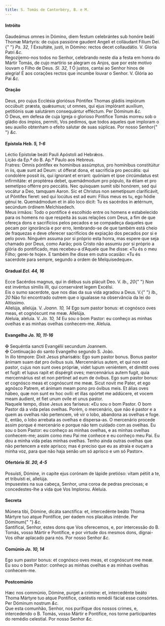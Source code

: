 ```yaml
---
title: S. Tomás de Cantorbéry, B. e M.
---
```


<h4 class="text-center">Intróito</h4>
<div class="container-fluid">
  <div class="row">
    <div class="col-6 dropcaps text-justify">
      Gaudeámus omnes in Dómino, diem festum celebrántes sub honóre beáti Thomæ
      Mártyris: de cujus passióne gaudent Angeli et colláudant Fílium Dei.{" "}
      <em>Ps. 32, 1</em> Exsultáte, justi, in Dómino: rectos decet collaudátio.
      V. Gloria Patri <em>&c.</em>
    </div>
    <div class="col-6 dropcaps text-justify">
      Regozijemo-nos todos no Senhor, celebrando neste dia a festa em honra do
      Mártir Tomás, de cujo martírio se alegram os Anjos, que por este motivo
      louvam o Filho de Deus. <em>Sl. 32, 1</em> Ó justos, cantai ao Senhor
      hinos de alegria! É aos corações rectos que incumbe louvar o Senhor. V.
      Glória ao Pai <em>&c.</em>
    </div>
  </div>
</div>

<h4 class="text-center">Oração</h4>
<div class="container-fluid">
  <div class="row">
    <div class="col-6 dropcaps text-justify">
      Deus, pro cujus Ecclésia gloriósus Póntifex Thomas gládiis impiórum
      occúbuit: præsta, quǽsumus; ut omnes, qui ejus implórant auxílium,
      petitiónis suæ salutárem consequántur efféctum. Per Dóminum <em>&c.</em>
    </div>
    <div class="col-6 dropcaps text-justify">
      Ó Deus, em defesa de cuja Igreja o glorioso Pontífice Tomás morreu sob o
      gládio dos ímpios, permiti, Vos pedimos, que todos aqueles que imploram o
      seu auxílio obtenham o efeito salutar de suas súplicas. Por nosso Senhor{" "}
      <em>&c.</em>
    </div>
  </div>
</div>

<h4 class="text-center">
  Epístola <em>Heb. 5, 1-6</em>
</h4>
<div class="container-fluid">
  <div class="row">
    <div class="col-6 text-justify">
      Léctio Epístolæ beáti Pauli Apóstoli ad Hebrǽos.
    </div>
    <div class="col-6 text-justify">
      Lição da Ep.ª do B. Ap.º Paulo aos Hebreus.
    </div>
    <div class="col-6 dropcaps text-justify">
      Fratres: Omnis póntifex ex homínibus assúmptus, pro homínibus constitúitur
      in iis, quæ sunt ad Deum: ut ófferat dona, et sacrifícia pro peccátis: qui
      condolére possit iis, qui ígnorant et errant: quóniam et ipse circúmdatus
      est infirmitáte: et proptérea debet, quemádmodum pro pópulo, ita étiam et
      pro semetípso offérre pro peccátis. Nec quisquam sumit sibi honórem, sed
      qui vocátur a Deo, tamquam Aaron. Sic et Christus non semetípsum
      clarificávit, ut Póntifex fíeret: sed qui locútus est ad eum: Fílius meus
      es tu, ego hódie génui te. Quemádmodum et in álio loco dicit: Tu es
      sacérdos in ætérnum, secúndum órdinem Melchísedech.
    </div>
    <div class="col-6 dropcaps text-justify">
      Meus irmãos: Todo o pontífice é escolhido entre os homens e estabelecido
      para os homens no que respeita às suas relações com Deus, a fim de que
      ofereça dons e sacrifícios pelos pecados e se compadeça daqueles que pecam
      por ignorância e por erro, lembrando-se de que também está cheio de
      fraquezas e deve oferecer sacrifícios de expiação dos pecados por si e
      pelo povo. Ninguém assuma por si próprio esta honra, mas espere que seja
      chamado por Deus, como Aarão; pois Cristo não assumiu por si próprio a
      glória do pontificado, mas recebeu-a d’Aquele que lhe disse: «Tu és o meu
      Filho; gerei-te hoje». E também lhe disse em outra ocasião: «Tu és
      sacerdote para sempre, segundo a ordem de Melquisedeque».
    </div>
  </div>
</div>

<h4 class="text-center">
  Gradual <em>Ecl. 44, 16</em>
</h4>
<div class="container-fluid">
  <div class="row">
    <div class="col-6 dropcaps text-justify">
      Ecce Sacérdos magnus, qui in diébus suis plácuit Deo. V. <em>Ib., 20</em>{" "}
      Non est invéntus símilis illi, qui conserváret legem Excélsi.
    </div>
    <div class="col-6 dropcaps text-justify">
      Eis o sumo sacerdote, que nos dias da sua vida agradou a Deus. V.{" "}
      <em>Ib., 20</em> Não foi encontrado outrem que o igualasse na observância
      da lei do Altíssimo.
    </div>
    <div class="col-6 text-justify">
      Allelúja, allelúja. V. <em>Joann. 10, 14</em> Ego sum pastor bonus: et
      cognósco oves meas, et cognóscunt me meæ. Allelúja.
    </div>
    <div class="col-6 text-justify">
      Aleluia, aleluia. V. <em>Jo. 10, 14</em> Eu sou o bom Pastor: eu conheço
      as minhas ovelhas e as minhas ovelhas conhecem-me. Aleluia.
    </div>
  </div>
</div>

<h4 class="text-center">
  Evangelho <em>Jo. 10, 11-16</em>
</h4>
<div class="container-fluid">
  <div class="row">
    <div class="col-6 text-justify">
      <span class="text-danger">&#10016;</span> Sequéntia sancti Evangélii
      secundum Joannem.
    </div>
    <div class="col-6 text-justify">
      <span class="text-danger">&#10016;</span> Continuação do santo Evangelho
      segundo S. João.
    </div>
    <div class="col-6 dropcaps text-justify">
      In illo témpore: Dixit Jesus pharisǽis: Ego sum pastor bonus. Bonus pastor
      ánimam suam dat pro óvibus suis. Mercennárius autem, et qui non est
      pastor, cujus non sunt oves própriæ, videt lupum veniéntem, et dimíttit
      oves et fugit: et lupus rapit et dispérgit oves; mercennárius autem fugit,
      quia mercennárius est et non pértinet ad eum de óvibus. Ego sum pastor
      bonus: et cognósco meas et cognóscunt me meæ. Sicut novit me Pater, et ego
      agnósco Patrem, et ánimam meam pono pro óvibus meis. Et álias oves hábeo,
      quæ non sunt ex hoc ovíli: et illas opórtet me addúcere, et vocem meam
      áudient, et fiet unum ovíle et unus pastor.
    </div>
    <div class="col-6 dropcaps text-justify">
      Naquele tempo, disse Jesus aos fariseus: «Eu sou o bom Pastor. O bom
      Pastor dá a vida pelas ovelhas. Porém, o mercenário, que não é pastor e a
      quem as ovelhas não pertencem, vê vir o lobo, abandona as ovelhas e foge.
      E, então, o lobo arrebata as ovelhas e dispersa-as. O mercenário procede
      assim porque é mercenário e porque não tem cuidado com as ovelhas. Eu sou
      o bom Pastor: eu conheço as minhas ovelhas, e as minhas ovelhas
      conhecem-me; assim como meu Pai me conhece e eu conheço meu Pai. Eu dou a
      minha vida pelas minhas ovelhas. Tenho ainda outras ovelhas que não
      pertencem a este aprisco; mas é preciso que eu as atraia e ouçam a minha
      voz, para que não haja senão um só aprisco e um só Pastor».
    </div>
  </div>
</div>

<h4 class="text-center">
  Ofertório <em>Sl. 20, 4-5</em>
</h4>
<div class="container-fluid">
  <div class="row">
    <div class="col-6 dropcaps text-justify">
      Posuísti, Dómine, in capite ejus corónam de lápide pretióso: vitam pétiit
      a te, et tribuísti ei, allelúja.
    </div>
    <div class="col-6 dropcaps text-justify">
      Impusestes na sua cabeça, Senhor, uma coroa de pedras preciosas; e
      concedestes-lhe a vida que Vos Implorou. Aleluia.
    </div>
  </div>
</div>

<h4 class="text-center">Secreta</h4>
<div class="container-fluid">
  <div class="row">
    <div class="col-6 dropcaps text-justify">
      Múnera tibi, Dómine, dicáta sanctífica: et, intercedénte beáto Thoma
      Mártyre tuo atque Pontífice, per éadem nos placátus inténde. Per Dóminum{" "}
      <em>&c.</em>
    </div>
    <div class="col-6 dropcaps text-justify">
      Santificai, Senhor, estes dons que Vos oferecemos, e, por intercessão do
      B. Tomás, vosso Mártir e Pontífice, e por virtude dos mesmos dons,
      dignai-Vos olhar aplacado para nós. Por nosso Senhor <em>&c.</em>
    </div>
  </div>
</div>

<h4 class="text-center">
  Comúnio <em>Jo. 10, 14</em>
</h4>
<div class="container-fluid">
  <div class="row">
    <div class="col-6 dropcaps text-justify">
      Ego sum pastor bonus: et cognósco oves meas, et cognóscunt me meæ.
    </div>
    <div class="col-6 dropcaps text-justify">
      Eu sou o bom Pastor: conheço as minhas ovelhas e as minhas ovelhas
      conhecem-me.
    </div>
  </div>
</div>

<h4 class="text-center">Postcomúnio</h4>
<div class="container-fluid">
  <div class="row">
    <div class="col-6 dropcaps text-justify">
      Hæc nos commúnio, Dómine, purget a crímine: et, intercedénte beáto Thoma
      Mártyre tuo atque Pontífice, cœléstis remédii fáciat esse consórtes. Per
      Dóminum nostrum <em>&c.</em>
    </div>
    <div class="col-6 dropcaps text-justify">
      Que esta comunhão, Senhor, nos purifique dos nossos crimes, e,
      intercedendo o B. Tomás, vosso Mártir e Pontífice, nos torne participantes
      do remédio celestial. Por nosso Senhor <em>&c.</em>
    </div>
  </div>
</div>
